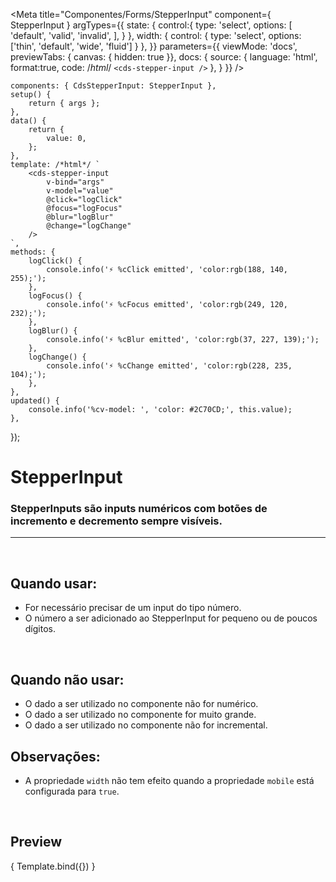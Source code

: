
<Meta
	title="Componentes/Forms/StepperInput"
	component={ StepperInput }
	argTypes={{
		state: {
			control:{
				type: 'select',
				options: [
					'default',
					'valid',
					'invalid',
				],
			}
		},
		width: { 
			control: { 
				type: 'select',
				options: ['thin', 'default', 'wide', 'fluid']
			}
		},
	}}
	parameters={{
		viewMode: 'docs',
		previewTabs: { canvas: { hidden: true }},
		docs: {
			source: {
				language: 'html',
				format:true,
				code: /*html*/ 
`<cds-stepper-input />`
			},
		}
	}}
/>

	components: { CdsStepperInput: StepperInput },
	setup() {
		return { args };
	},
	data() {
		return {
			value: 0,
		};
	},
	template: /*html*/ `
		<cds-stepper-input
			v-bind="args"
			v-model="value"
			@click="logClick"
			@focus="logFocus"
			@blur="logBlur"
			@change="logChange"
		/>
	`,
	methods: {
		logClick() {
			console.info('⚡ %cClick emitted', 'color:rgb(188, 140, 255);');
		},
		logFocus() {
			console.info('⚡ %cFocus emitted', 'color:rgb(249, 120, 232);');
		},
		logBlur() {
			console.info('⚡ %cBlur emitted', 'color:rgb(37, 227, 139);');
		},
		logChange() {
			console.info('⚡ %cChange emitted', 'color:rgb(228, 235, 104);');
		},
	},
	updated() {
		console.info('%cv-model: ', 'color: #2C70CD;', this.value);
	},
});

# StepperInput

### StepperInputs são inputs numéricos com botões de incremento e decremento sempre visíveis.
---
<br />

## Quando usar:
- For necessário precisar de um input do tipo número.
- O número a ser adicionado ao StepperInput for pequeno ou de poucos dígitos.

<br />

## Quando não usar:
- O dado a ser utilizado no componente não for numérico.
- O dado a ser utilizado  no componente for muito grande.
- O dado a ser utilizado no componente não for incremental.

## Observações:
- A propriedade `width` não tem efeito quando a propriedade `mobile` está configurada para `true`.

<br />

## Preview

<Canvas>
	<Story
		name="StepperInput"
		args={{
			mobile: false,
			step: 1,
			disabled: false,
			required: true,
			fluid: false,
			suffix: '',
		}}
	>
		{ Template.bind({}) }
	</Story>
</Canvas>

<ArgsTable story="StepperInput" />